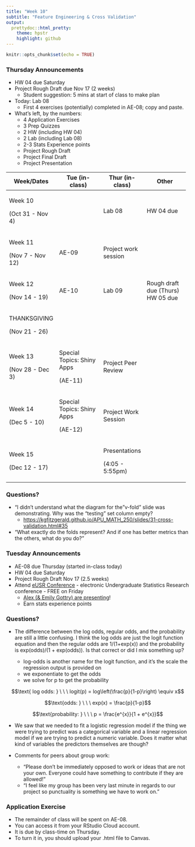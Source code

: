 ```yaml
---
title: "Week 10"
subtitle: "Feature Engineering & Cross Validation"
output: 
  prettydoc::html_pretty:
    theme: hpstr
    highlight: github
---
```


```r
knitr::opts_chunk$set(echo = TRUE)
```

### Thursday Announcements

-   HW 04 due Saturday
-   Project Rough Draft due Nov 17 (2 weeks)
    -   Student suggestion: 5 mins at start of class to make plan
-   Today: Lab 08
    -   First 4 exercises (potentially) completed in AE-08; copy and paste.
- What's left, by the numbers:
    + 4 Application Exercises
    + 3 Prep Quizzes
    + 2 HW (including HW 04)
    + 2 Lab (including Lab 08)
    + 2-3 Stats Experience points
    + Project Rough Draft
    + Project Final Draft
    + Project Presentation

+------------------+-------------------------------+----------------------+-----------------------------+
| Week/Dates       | Tue (in-class)                | Thur (in-class)      | Other                       |
+==================+===============================+======================+=============================+
| Week 10          |                               | Lab 08               |  HW 04 due                  |
|                  |                               |                      |                             |
| (Oct 31 - Nov 4) |                               |                      |                             |
+------------------+-------------------------------+----------------------+-----------------------------+
| Week 11          | AE-09                         | Project work session |                             |
|                  |                               |                      |                             |
| (Nov 7 - Nov 12) |                               |                      |                             |
+------------------+-------------------------------+----------------------+-----------------------------+
| Week 12          | AE-10                         |  Lab 09              | Rough draft due (Thurs)     |
|                  |                               |                      | HW 05 due                   |
| (Nov 14 - 19)    |                               |                      |                             |
+------------------+-------------------------------+----------------------+-----------------------------+
| THANKSGIVING     |                               |                      |                             |
|                  |                               |                      |                             |
| (Nov 21 - 26)    |                               |                      |                             |
+------------------+-------------------------------+----------------------+-----------------------------+
| Week 13          | Special Topics: Shiny Apps    | Project Peer Review  |                             |
|                  |                               |                      |                             |
| (Nov 28 - Dec 3) | (AE-11)                       |                      |                             |
+------------------+-------------------------------+----------------------+-----------------------------+
| Week 14          | Special Topics: Shiny Apps    | Project Work Session |                             |
|                  |                               |                      |                             |
| (Dec 5 - 10)     | (AE-12)                       |                      |                             |
+------------------+-------------------------------+----------------------+-----------------------------+
| Week 15          |                               | Presentations        |                             |
|                  |                               |                      |                             |
| (Dec 12 - 17)    |                               | (4:05 - 5:55pm)      |                             |
+------------------+-------------------------------+----------------------+-----------------------------+

### Questions?

-   "I didn't understand what the diagram for the"v-fold" slide was demonstrating. Why was the "testing" set column empty?
    -   <https://kgfitzgerald.github.io/APU_MATH_250/slides/31-cross-validation.html#35>
-   "What exactly do the folds represent? And if one has better metrics than the others, what do you do?"

### Tuesday Announcements

-   AE-08 due Thursday (started in-class today)
-   HW 04 due Saturday
-   Project Rough Draft Nov 17 (2.5 weeks)
-   Attend [eUSR Conference](https://www.causeweb.org/usproc/eusr/2022) - electronic Undergraduate Statistics Research conference - FREE on Friday
    -   [Alex (& Emily Gottry) are presenting](https://www.causeweb.org/usproc/eusr/2022/virtual-posters)!
    -   Earn stats experience points

### Questions?

-   The difference between the log odds, regular odds, and the probability are still a little confusing. I think the log odds are just the logit function equation and then the regular odds are 1/(1+exp(x)) and the probability is exp(odds)/(1 + exp(odds)). Is that correct or did I mix something up?

    -   log-odds is another name for the logit function, and it's the scale the regression output is provided on
    -   we exponentiate to get the odds
    -   we solve for p to get the probability

$$\text{ log odds: } \ \ \ logit(p) = log\left(\frac{p}{1-p}\right) \equiv x$$

$$\text{odds: } \ \ \ exp(x) = \frac{p}{1-p}$$

$$\text{probability: } \ \ \ p = \frac{e^{x}}{1 + e^{x}}$$

-   We saw that we needed to fit a logistic regression model if the thing we were trying to predict was a categorical variable and a linear regression model if we are trying to predict a numeric variable. Does it matter what kind of variables the predictors themselves are though?

-   Comments for peers about group work:

    -   "Please don't be immediately opposed to work or ideas that are not your own. Everyone could have something to contribute if they are allowed!"
    -   "I feel like my group has been very last minute in regards to our project so punctuality is something we have to work on."

### Application Exercise

-   The remainder of class will be spent on AE-08.
-   You can access it from your RStudio Cloud account.
-   It is due by class-time on Thursday.
-   To turn it in, you should upload your .html file to Canvas.
